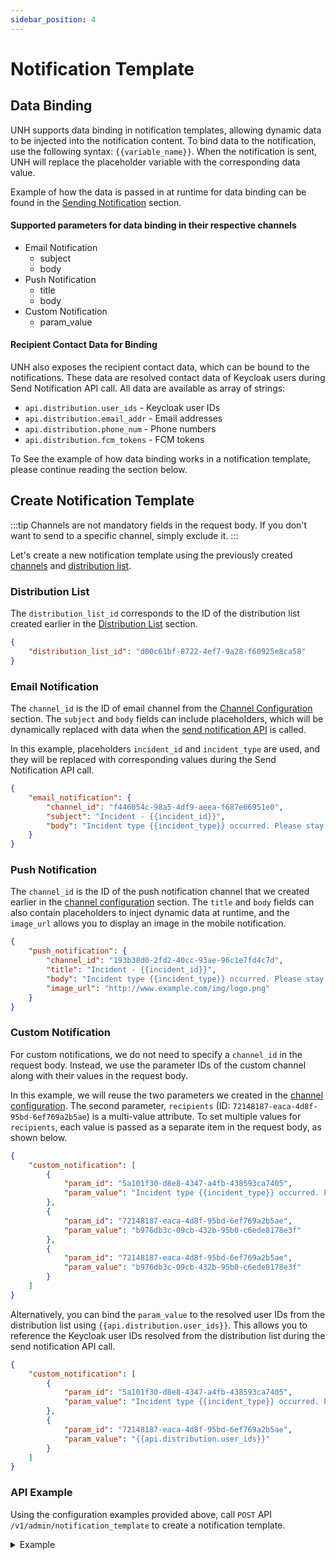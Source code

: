 ```yaml
---
sidebar_position: 4
---
```


# Notification Template

## Data Binding

UNH supports data binding in notification templates, allowing dynamic data to be injected into the notification
content. To bind data to the notification, use the following syntax: `{{variable_name}}`. When the notification is sent,
UNH will replace the placeholder variable with the corresponding data value.

Example of how the data is passed in at runtime for data binding can be found in the 
[Sending Notification](./sending-notification.mdx) section.

#### Supported parameters for data binding in their respective channels
- Email Notification
  - subject
  - body 
- Push Notification
  - title
  - body
- Custom Notification
  - param_value

#### Recipient Contact Data for Binding
UNH also exposes the recipient contact data, which can be bound to the notifications. These data are resolved contact 
data of Keycloak users during Send Notification API call. All data are available as array of strings:
- `api.distribution.user_ids` - Keycloak user IDs
- `api.distribution.email_addr` - Email addresses
- `api.distribution.phone_num` - Phone numbers
- `api.distribution.fcm_tokens` - FCM tokens

To See the example of how data binding works in a notification template, please continue reading the section below. 

## Create Notification Template

:::tip
Channels are not mandatory fields in the request body. If you don't want to send to a specific channel, simply exclude it.
:::

Let's create a new notification template using the previously created [channels](./channel-configuration.mdx) and
[distribution list](./distribution-list.mdx).

### Distribution List

The `distribution_list_id` corresponds to the ID of the distribution list created earlier in the 
[Distribution List](./distribution-list.mdx) section.

```json
{
    "distribution_list_id": "d00c61bf-8722-4ef7-9a28-f60925e8ca58"
}
```

### Email Notification

The `channel_id` is the ID of email channel from the [Channel Configuration](./channel-configuration.mdx) section. The
`subject` and `body` fields can include placeholders, which will be dynamically replaced with data when the 
[send notification API](./sending-notification.mdx) is called.

In this example, placeholders `incident_id` and `incident_type` are used, and they will be replaced with 
corresponding values during the Send Notification API call.

```json
{
    "email_notification": {
        "channel_id": "f446054c-98a5-4df9-aeea-f687e66951e0",
        "subject": "Incident - {{incident_id}}",
        "body": "Incident type {{incident_type}} occurred. Please stay alert."
    }
}
```

### Push Notification

The `channel_id` is the ID of the push notification channel that we created earlier in the
[channel configuration](./channel-configuration.mdx) section. The `title` and `body` fields can also contain
placeholders to inject dynamic data at runtime, and the `image_url` allows you to display an image in the mobile 
notification.

```json
{
    "push_notification": {
        "channel_id": "193b38d0-2fd2-40cc-93ae-96c1e7fd4c7d",
        "title": "Incident - {{incident_id}}",
        "body": "Incident type {{incident_type}} occurred. Please stay alert.",
        "image_url": "http://www.example.com/img/logo.png"
    }
}
```

### Custom Notification

For custom notifications, we do not need to specify a `channel_id` in the request body. Instead, we use the parameter 
IDs of the custom channel along with their values in the request body. 

In this example, we will reuse the two parameters we created in the
[channel configuration](./channel-configuration.mdx). The second parameter, `recipients` (ID:
`72148187-eaca-4d8f-95bd-6ef769a2b5ae`) is a multi-value attribute. To set multiple values for `recipients`, each
value is passed as a separate item in the request body, as shown below.

```json
{
    "custom_notification": [
        {
            "param_id": "5a101f30-d8e8-4347-a4fb-438593ca7405",
            "param_value": "Incident type {{incident_type}} occurred. Please stay alert."
        },
        {
            "param_id": "72148187-eaca-4d8f-95bd-6ef769a2b5ae",
            "param_value": "b976db3c-09cb-432b-95b0-c6ede8178e3f"
        },
        {
            "param_id": "72148187-eaca-4d8f-95bd-6ef769a2b5ae",
            "param_value": "b976db3c-09cb-432b-95b0-c6ede8178e3f"
        }
    ]
}
```

Alternatively, you can bind the `param_value` to the resolved user IDs from the distribution list using
`{{api.distribution.user_ids}}`. This allows you to reference the Keycloak user IDs resolved from the distribution 
list during the send notification API call.

```json
{
    "custom_notification": [
        {
            "param_id": "5a101f30-d8e8-4347-a4fb-438593ca7405",
            "param_value": "Incident type {{incident_type}} occurred. Please stay alert."
        },
        {
            "param_id": "72148187-eaca-4d8f-95bd-6ef769a2b5ae",
            "param_value": "{{api.distribution.user_ids}}"
        }
    ]
}
```

### API Example

Using the configuration examples provided above, call `POST` API `/v1/admin/notification_template` to create a
notification template.

<details>
    <summary> Example   </summary>

    #### Request
    ```bash title="POST /v1/admin/notification_template"
    curl --location '{{unh_endpoint}}/v1/admin/notification_template' \
    --header 'Content-Type: application/json' \
    --header 'Authorization: {{access_token}}' \
    --data '{
        "name": "incident notification",
        "distribution_list_id": "d00c61bf-8722-4ef7-9a28-f60925e8ca58",
        "email_notification": {
            "channel_id": "f446054c-98a5-4df9-aeea-f687e66951e0",
            "subject": "Incident - {{incident_id}}",
            "body": "Incident type {{incident_type}} occurred. Please stay alert."
        },
        "push_notification": {
            "channel_id": "193b38d0-2fd2-40cc-93ae-96c1e7fd4c7d",
            "title": "Incident - {{incident_id}}",
            "body": "Incident type {{incident_type}} occurred. Please stay alert.",
            "image_url": "http://www.example.com/img/logo.png"
        },
        "custom_notification": [
            {
                "param_id": "5a101f30-d8e8-4347-a4fb-438593ca7405",
                "param_value": "Incident type {{incident_type}} occurred. Please stay alert."
            },
            {
                "param_id": "72148187-eaca-4d8f-95bd-6ef769a2b5ae",
                "param_value": "{{api.distribution.user_ids}}"
            }
        ]
    }'
    ```

    #### Response
    ```json
    {
        "data": {
            "id": "eedd87f7-6dd5-4e66-8cbb-a4263c150ea8",
            "name": "incident notification",
            "email_notification": {
                "channel_id": "f446054c-98a5-4df9-aeea-f687e66951e0",
                "subject": "test email bind subject - {{foo}}",
                "body": "test email bind body - {{bar}}"
            },
            "push_notification": {
                "channel_id": "193b38d0-2fd2-40cc-93ae-96c1e7fd4c7d",
                "title": "Incident - {{incident_id}}",
                "body": "Incident type {{incident_type}} occurred. Please stay alert.",
                "image_url": "http://www.example.com/img/logo.png"
            },
            "custom_notification": [
                {
                    "id": "3a3b5bf1-639f-4575-8fc8-185ee0fce21a",
                    "name": "in-app channel",
                    "endpoint": "http://mssfoobar/in-app/send",
                    "parameters": [
                        {
                            "id": "ef073e12-37c2-40fb-b71a-0349260a3d4f",
                            "param_id": "5a101f30-d8e8-4347-a4fb-438593ca7405",
                            "param_name": "msg",
                            "param_value": "Incident type {{incident_type}} occurred. Please stay alert.",
                            "is_multi_value": false
                        },
                        {
                            "id": "255697b1-5243-4c7f-b68e-a674e153920d",
                            "param_id": "72148187-eaca-4d8f-95bd-6ef769a2b5ae",
                            "param_name": "recipients",
                            "param_value": "{{api.distribution.user_ids}}",
                            "is_multi_value": true
                        }
                    ]
                }
            ],
            "distribution_list_id": "d00c61bf-8722-4ef7-9a28-f60925e8ca58",
            "created_at": "2024-10-09T03:46:15.707271Z",
            "created_by": "42bd1bee-2061-4843-be8e-d796ff3eed65",
            "updated_at": "2024-10-09T03:46:15.707271Z",
            "updated_by": "42bd1bee-2061-4843-be8e-d796ff3eed65",
            "tenant_id": "a9e57d96-4dc8-42dd-96a7-9cd60a954973",
            "occ_lock": 0
        },
        "sent_at": "2024-10-09T03:46:15Z"
    }
    ```
</details>
